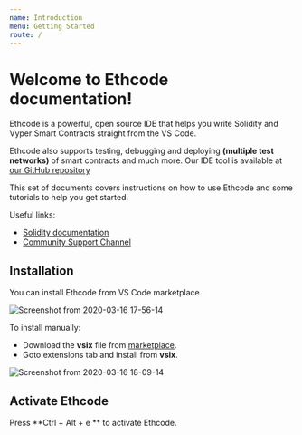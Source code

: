 ```yaml
---
name: Introduction
menu: Getting Started
route: /
---
```

# Welcome to Ethcode documentation!

Ethcode is a powerful, open source IDE that helps you write Solidity and Vyper Smart Contracts straight from the VS Code.

Ethcode also supports testing, debugging and deploying **(multiple test networks)** of smart contracts and much more. Our IDE tool is available at [our GitHub repository](https://github.com/quantanet/ethcode)

This set of documents covers instructions on how to use Ethcode and some tutorials to help you get started.

Useful links:
* [Solidity documentation](https://solidity.readthedocs.io/en/v0.6.4/)
* [Community Support Channel](https://gitter.im/Ethereum-Devtools-Developers-Studio/ethcode)



## Installation

You can install Ethcode from VS Code marketplace.

![Screenshot from 2020-03-16 17-56-14](https://user-images.githubusercontent.com/9979182/76758502-ce854680-67af-11ea-9430-cc03b1c45e5d.png)

To install manually:

* Download the **vsix** file from [marketplace](https://marketplace.visualstudio.com/items?itemName=quantanetwork.ethcode).
* Goto extensions tab and install from **vsix**.

![Screenshot from 2020-03-16 18-09-14](https://user-images.githubusercontent.com/9979182/76759278-5cadfc80-67b1-11ea-9315-e1426871bb6d.png)

## Activate Ethcode

Press **Ctrl + Alt + e ** to activate Ethcode.




<!-- Let us begin with the most basic example.

### Storage

```
contract SimpleStorage {
    uint storedData;
    function set(uint x) {
        storedData = x;
    }
    function get() constant returns (uint retVal) {
        return storedData;
    }
}
```
A contract in the sense of Solidity is a collection of code (its functions) and data (its state) that resides at a specific address on the Ethereum blockchain. The line uint storedData; declares a state variable called storedData of type uint (unsigned integer of 256 bits). You can think of it as a single slot in a database that can be queried and altered by calling functions of the code that manages the database. In the case of Ethereum, this is always the owning contract. And in this case, the functions set and get can be used to modify or retrieve the value of the variable.

To access a state variable, you do not need the prefix this. as is common in other languages.

This contract does not yet do much apart from (due to the infrastructure built by Ethereum) allowing anyone to store a single number that is accessible by anyone in the world without (feasible) a way to prevent you from publishing this number. Of course, anyone could just call set again with a different value and overwrite your number, but the number will still be stored in the history of the blockchain. Later, we will see how you can impose access restrictions so that only you can alter the number. -->